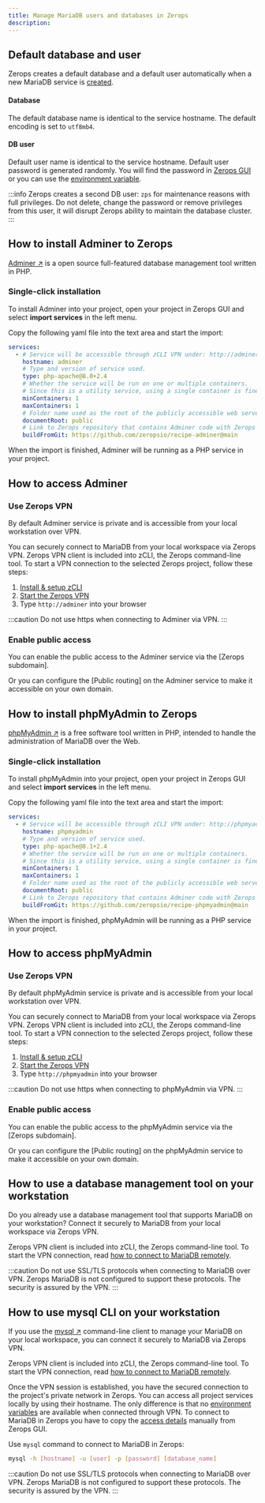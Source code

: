 ```yaml
---
title: Manage MariaDB users and databases in Zerops
description:
---
```


## Default database and user

Zerops creates a default database and a default user automatically when a new MariaDB service is [created](/mariadb/how-to/create).

#### Database

The default database name is identical to the service hostname. The default encoding is set to `utf8mb4`.

#### DB user

Default user name is identical to the service hostname. Default user password is generated randomly. You will find the password in [Zerops GUI](#copy-access-details-from-zerops-gui) or you can use the [environment variable](/mariadb/how-to/connect#use-mariadb-environment-variables).

:::info
Zerops creates a second DB user: `zps` for maintenance reasons with full privileges. Do not delete, change the password or remove privileges from this user, it will disrupt Zerops ability to maintain the database cluster.
:::

## How to install Adminer to Zerops

[Adminer ↗](https://www.adminer.org) is a open source full-featured database management tool written in PHP.

### Single-click installation

To install Adminer into your project, open your project in Zerops GUI and select **import services** in the left menu.

Copy the following yaml file into the text area and start the import:

```yml
services:
  - # Service will be accessible through zCLI VPN under: http://adminer
    hostname: adminer
    # Type and version of service used.
    type: php-apache@8.0+2.4
    # Whether the service will be run on one or multiple containers.
    # Since this is a utility service, using a single container is fine.
    minContainers: 1
    maxContainers: 1
    # Folder name used as the root of the publicly accessible web server content.
    documentRoot: public
    # Link to Zerops repository that contains Adminer code with Zerops build and deploy instructions.
    buildFromGit: https://github.com/zeropsio/recipe-adminer@main
```

When the import is finished, Adminer will be running as a PHP service in your project.

## How to access Adminer

### Use Zerops VPN

By default Adminer service is private and is accessible from your local workstation over VPN.

You can securely connect to MariaDB from your local workspace via Zerops VPN. Zerops VPN client is included into zCLI, the Zerops command-line tool. To start a VPN connection to the selected Zerops project, follow these steps:

1. [Install & setup zCLI](/references/cli)
2. [Start the Zerops VPN](/references/vpn)
3. Type `http://adminer` into your browser

:::caution
Do not use https when connecting to Adminer via VPN.
:::

### Enable public access

You can enable the public access to the Adminer service via the [Zerops subdomain].

Or you can configure the [Public routing] on the Adminer service to make it accessible on your own domain.

## How to install phpMyAdmin to Zerops

[phpMyAdmin ↗](https://www.phpmyadmin.net) is a free software tool written in PHP, intended to handle the administration of MariaDB over the Web.

### Single-click installation

To install phpMyAdmin into your project, open your project in Zerops GUI and select **import services** in the left menu.

Copy the following yaml file into the text area and start the import:

```yml
services:
  - # Service will be accessible through zCLI VPN under: http://phpmyadmin
    hostname: phpmyadmin
    # Type and version of service used.
    type: php-apache@8.1+2.4
    # Whether the service will be run on one or multiple containers.
    # Since this is a utility service, using a single container is fine.
    minContainers: 1
    maxContainers: 1
    # Folder name used as the root of the publicly accessible web server content.
    documentRoot: public
    # Link to Zerops repository that contains Adminer code with Zerops build and deploy instructions.
    buildFromGit: https://github.com/zeropsio/recipe-phpmyadmin@main
```

When the import is finished, phpMyAdmin will be running as a PHP service in your project.

## How to access phpMyAdmin

### Use Zerops VPN

By default phpMyAdmin service is private and is accessible from your local workstation over VPN.

You can securely connect to MariaDB from your local workspace via Zerops VPN. Zerops VPN client is included into zCLI, the Zerops command-line tool. To start a VPN connection to the selected Zerops project, follow these steps:

1. [Install & setup zCLI](/references/cli)
2. [Start the Zerops VPN](/references/vpn)
3. Type `http://phpmyadmin` into your browser

:::caution
Do not use https when connecting to phpMyAdmin via VPN.
:::

### Enable public access

You can enable the public access to the phpMyAdmin service via the [Zerops subdomain].

Or you can configure the [Public routing] on the phpMyAdmin service to make it accessible on your own domain.

## How to use a database management tool on your workstation

Do you already use a database management tool that supports MariaDB on your workstation? Connect it securely to MariaDB from your local workspace via Zerops VPN.

Zerops VPN client is included into zCLI, the Zerops command-line tool. To start the VPN connection, read [how to connect to MariaDB remotely](/mariadb/how-to/connect#connect-to-mariadb-in-zerops-remotely).

:::caution
Do not use SSL/TLS protocols when connecting to MariaDB over VPN. Zerops MariaDB is not configured to support these protocols. The security is assured by the VPN.
:::

## How to use mysql CLI on your workstation

If you use the [mysql ↗](https://dev.mysql.com/doc/refman/8.1/en/mysql.html) command-line client to manage your MariaDB on your local workspace, you can connect it securely to MariaDB via Zerops VPN.

Zerops VPN client is included into zCLI, the Zerops command-line tool. To start the VPN connection, read [how to connect to MariaDB remotely](/mariadb/how-to/connect#connect-to-mariadb-in-zerops-remotely).

Once the VPN session is established, you have the secured connection to the project's private network in Zerops. You can access all project services locally by using their hostname. The only difference is that no [environment variables](/mariadb/how-to/connect#connect-to-mariadb-in-zerops-remotely) are available when connected through VPN. To connect to MariaDB in Zerops you have to copy the [access details](/mariadb/how-to/connect#connect-to-mariadb-in-zerops-remotely) manually from Zerops GUI.

Use `mysql` command to connect to MariaDB in Zerops:

```sh
mysql -h [hostname] -u [user] -p [password] [database_name]
```

:::caution
Do not use SSL/TLS protocols when connecting to MariaDB over VPN. Zerops MariaDB is not configured to support these protocols. The security is assured by the VPN.
:::
